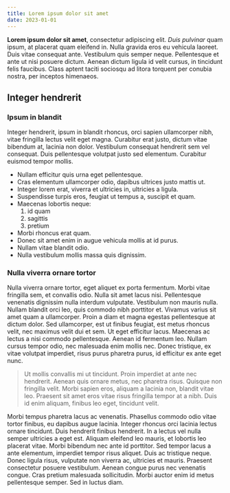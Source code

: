 ```yaml
---
title: Lorem ipsum dolor sit amet
date: 2023-01-01
---
```


**Lorem ipsum dolor sit amet**, consectetur adipiscing elit. _Duis pulvinar_ quam ipsum, at placerat quam eleifend in. Nulla gravida eros eu vehicula laoreet. Duis vitae consequat ante. Vestibulum quis semper neque. Pellentesque et ante ut nisi posuere dictum. Aenean dictum ligula id velit cursus, in tincidunt felis faucibus. Class aptent taciti sociosqu ad litora torquent per conubia nostra, per inceptos himenaeos.

## Integer hendrerit

### Ipsum in blandit

Integer hendrerit, ipsum in blandit rhoncus, orci sapien ullamcorper nibh, vitae fringilla lectus velit eget magna. Curabitur erat justo, dictum vitae bibendum at, lacinia non dolor. Vestibulum consequat hendrerit sem vel consequat. Duis pellentesque volutpat justo sed elementum. Curabitur euismod tempor mollis.

- Nullam efficitur quis urna eget pellentesque.
- Cras elementum ullamcorper odio, dapibus ultrices justo mattis ut.
- Integer lorem erat, viverra et ultricies in, ultricies a ligula.
- Suspendisse turpis eros, feugiat ut tempus a, suscipit et quam.
- Maecenas lobortis neque:
  1. id quam
  2. sagittis
  3. pretium
- Morbi rhoncus erat quam.
- Donec sit amet enim in augue vehicula mollis at id purus.
- Nullam vitae blandit odio.
- Nulla vestibulum mollis massa quis dignissim.

### Nulla viverra ornare tortor

Nulla viverra ornare tortor, eget aliquet ex porta fermentum. Morbi vitae fringilla sem, et convallis odio. Nulla sit amet lacus nisi. Pellentesque venenatis dignissim nulla interdum vulputate. Vestibulum non mauris nulla. Nullam blandit orci leo, quis commodo nibh porttitor et. Vivamus varius sit amet quam a ullamcorper. Proin a diam et magna egestas pellentesque at dictum dolor. Sed ullamcorper, est ut finibus feugiat, est metus rhoncus velit, nec maximus velit dui et sem. Ut eget efficitur lacus. Maecenas ac lectus a nisi commodo pellentesque. Aenean id fermentum leo. Nullam cursus tempor odio, nec malesuada enim mollis nec. Donec tristique, ex vitae volutpat imperdiet, risus purus pharetra purus, id efficitur ex ante eget nunc.

> Ut mollis convallis mi ut tincidunt. Proin imperdiet at ante nec hendrerit. Aenean quis ornare metus, nec pharetra risus. Quisque non fringilla velit. Morbi sapien eros, aliquam a lacinia non, blandit vitae leo. Praesent sit amet eros vitae risus fringilla tempor at a nibh. Duis id enim aliquam, finibus leo eget, tincidunt velit.

Morbi tempus pharetra lacus ac venenatis. Phasellus commodo odio vitae tortor finibus, eu dapibus augue lacinia. Integer rhoncus orci lacinia lectus ornare tincidunt. Duis hendrerit finibus hendrerit. In a lectus vel nulla semper ultricies a eget est. Aliquam eleifend leo mauris, et lobortis leo placerat vitae. Morbi bibendum nec ante id porttitor. Sed tempor lacus a ante elementum, imperdiet tempor risus aliquet. Duis ac tristique neque. Donec ligula risus, vulputate non viverra ac, ultricies et mauris. Praesent consectetur posuere vestibulum. Aenean congue purus nec venenatis congue. Cras pretium malesuada sollicitudin. Morbi auctor enim id metus pellentesque semper. Sed in luctus diam.

